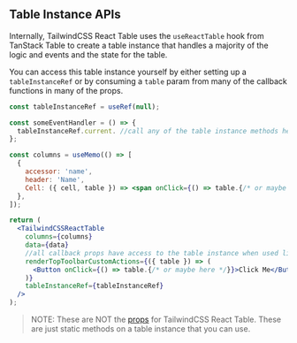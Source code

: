 
<Head>
  <title>Table Instance APIs - TailwindCSS React Table Docs</title>
  <meta
    name="description"
    content="All the table instance methods and objects that can be accessed from the table instance in TailwindCSS React Table"
  />
  <meta
    property="og:title"
    content="TailwindCSS React Table Table Instance API Reference"
  />
  <meta
    property="og:description"
    content="A reference of all the table instance api methods and objects that can be used in TailwindCSS React Table"
  />
</Head>

## Table Instance APIs

Internally, TailwindCSS React Table uses the `useReactTable` hook from TanStack Table to create a table instance that handles a majority of the logic and events and the state for the table.

You can access this table instance yourself by either setting up a `tableInstanceRef` or by consuming a `table` param from many of the callback functions in many of the props.

```jsx
const tableInstanceRef = useRef(null);

const someEventHandler = () => {
  tableInstanceRef.current. //call any of the table instance methods here
};

const columns = useMemo(() => [
  {
    accessor: 'name',
    header: 'Name',
    Cell: ({ cell, table }) => <span onClick={() => table.{/* or maybe here */}}></span>,
  },
]);

return (
  <TailwindCSSReactTable
    columns={columns}
    data={data}
    //all callback props have access to the table instance when used like this
    renderTopToolbarCustomActions={({ table }) => (
      <Button onClick={() => table.{/* or maybe here */}}>Click Me</Button>
    )}
    tableInstanceRef={tableInstanceRef}
  />
);
```

> NOTE: These are NOT the [props](/docs/api/props) for TailwindCSS React Table. These are just static methods on a table instance that you can use.

<TableInstanceAPIsTable />

<SourceCode />
